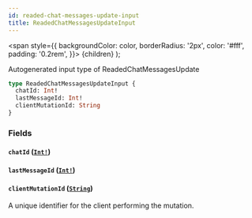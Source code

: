 ```yaml
---
id: readed-chat-messages-update-input
title: ReadedChatMessagesUpdateInput
---
```


<span
style={{
      backgroundColor: color,
      borderRadius: '2px',
      color: '#fff',
      padding: '0.2rem',
    }}>
{children}
</span>
);

Autogenerated input type of ReadedChatMessagesUpdate

```graphql
type ReadedChatMessagesUpdateInput {
  chatId: Int!
  lastMessageId: Int!
  clientMutationId: String
}
```

### Fields

#### `chatId` ([`Int!`](/api/scalars/int))

#### `lastMessageId` ([`Int!`](/api/scalars/int))

#### `clientMutationId` ([`String`](/api/scalars/string))

A unique identifier for the client performing the mutation.
